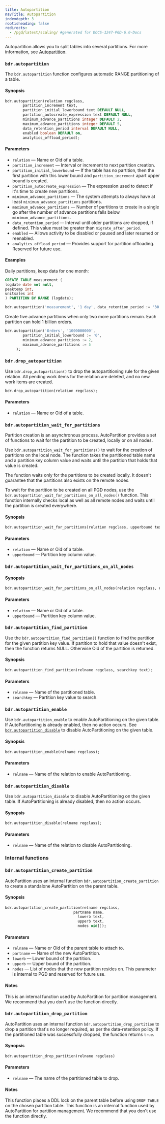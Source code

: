 ```yaml
---
title: Autopartition
navTitle: Autopartition
indexdepth: 3
rootisheading: false
redirects:
  - /pgd/latest/scaling/ #generated for DOCS-1247-PGD-6.0-Docs
---
```


Autopartition allows you to split tables into several partitions. For more information, see 
[Autopartition](../autopartition).

### `bdr.autopartition`

The `bdr.autopartition` function configures automatic RANGE partitioning of a table.

#### Synopsis

```sql
bdr.autopartition(relation regclass,
		partition_increment text,
		partition_initial_lowerbound text DEFAULT NULL,
		partition_autocreate_expression text DEFAULT NULL,
		minimum_advance_partitions integer DEFAULT 2,
		maximum_advance_partitions integer DEFAULT 5,
		data_retention_period interval DEFAULT NULL,
		enabled boolean DEFAULT on,
		analytics_offload_period);
```

#### Parameters
-   `relation` &mdash; Name or Oid of a table.
-   `partition_increment` &mdash; Interval or increment to next partition creation.
-   `partition_initial_lowerbound` &mdash; If the table has no partition, then the
    first partition with this lower bound and `partition_increment` apart upper
    bound is created.
-   `partition_autocreate_expression` &mdash; The expression used to detect if it's time to create new partitions.
-   `minimum_advance_partitions` &mdash; The system attempts to always have at
    least `minimum_advance_partitions` partitions.
-   `maximum_advance_partitions` &mdash; Number of partitions to create in a single
    go after the number of advance partitions falls below `minimum_advance_partitions`.
-   `data_retention_period` &mdash; Interval until older partitions are dropped, if
    defined. This value must be greater than `migrate_after_period`.
-   `enabled` &mdash; Allows activity to be disabled or paused and later resumed or reenabled.
-   `analytics_offload_period` &mdash; Provides support for partition offloading. Reserved for future use.

#### Examples

Daily partitions, keep data for one month:

```sql
CREATE TABLE measurement (
logdate date not null,
peaktemp int,
unitsales int
) PARTITION BY RANGE (logdate);

bdr.autopartition('measurement', '1 day', data_retention_period := '30 days');
```

Create five advance partitions when only two more partitions remain. Each partition can hold 1 billion orders.

```sql
bdr.autopartition('Orders', '1000000000',
		partition_initial_lowerbound := '0',
		minimum_advance_partitions := 2,
		maximum_advance_partitions := 5
     );
```

### `bdr.drop_autopartition`

Use `bdr.drop_autopartition()` to drop the autopartitioning rule for the
given relation. All pending work items for the relation are deleted, and no new
work items are created.

```sql
bdr.drop_autopartition(relation regclass);
```

#### Parameters

-   `relation` &mdash; Name or Oid of a table.

### `bdr.autopartition_wait_for_partitions`

Partition creation is an asynchronous process. AutoPartition provides a set of
functions to wait for the partition to be created, locally or on all
nodes.

Use `bdr.autopartition_wait_for_partitions()` to wait for the creation of
partitions on the local node. The function takes the partitioned table name and
a partition key column value and waits until the partition that holds that
value is created.

The function waits only for the partitions to be created locally. It doesn't guarantee
that the partitions also exists on the remote nodes.

To wait for the partition to be created on all PGD nodes, use the
`bdr.autopartition_wait_for_partitions_on_all_nodes()` function. This function
internally checks local as well as all remote nodes and waits until the
partition is created everywhere.

#### Synopsis

```sql
bdr.autopartition_wait_for_partitions(relation regclass, upperbound text);
```

#### Parameters

-   `relation` &mdash; Name or Oid of a table.
-   `upperbound` &mdash; Partition key column value.

### `bdr.autopartition_wait_for_partitions_on_all_nodes`

#### Synopsis

```sql
bdr.autopartition_wait_for_partitions_on_all_nodes(relation regclass, upperbound text);
```

#### Parameters

-   `relation` &mdash; Name or Oid of a table.
-   `upperbound` &mdash; Partition key column value.

### `bdr.autopartition_find_partition`

Use the `bdr.autopartition_find_partition()` function to find the partition for the
given partition key value. If partition to hold that value doesn't exist, then
the function returns NULL. Otherwise Oid of the partition is returned.

#### Synopsis

```sql
bdr.autopartition_find_partition(relname regclass, searchkey text);
```

#### Parameters

-   `relname` &mdash; Name of the partitioned table.
-   `searchkey` &mdash; Partition key value to search.

### `bdr.autopartition_enable`

Use `bdr.autopartition_enable` to enable AutoPartitioning on the given table.
If AutoPartitioning is already enabled, then no action occurs. See 
[`bdr.autopartition_disable`](#bdrautopartition_disable) to disable AutoPartitioning on the given table.

#### Synopsis

```sql
bdr.autopartition_enable(relname regclass);
```

#### Parameters

-   `relname` &mdash; Name of the relation to enable AutoPartitioning.


### `bdr.autopartition_disable` 

Use `bdr.autopartition_disable` to disable AutoPartitioning on the given table.
If AutoPartitioning is already disabled, then no action occurs.

#### Synopsis

```sql
bdr.autopartition_disable(relname regclass);
```

#### Parameters

-   `relname` &mdash; Name of the relation to disable AutoPartitioning.

### Internal functions

### `bdr.autopartition_create_partition`

AutoPartition uses an internal function
`bdr.autopartition_create_partition` to create a standalone
AutoPartition on the parent table.

#### Synopsis

```sql
bdr.autopartition_create_partition(relname regclass,
                          	   partname name,
                                 lowerb text,
                                 upperb text,
                                 nodes oid[]);
```

#### Parameters

-   `relname` &mdash; Name or Oid of the parent table to attach to.
-   `partname` &mdash; Name of the new AutoPartition.
-   `lowerb` &mdash; Lower bound of the partition.
-   `upperb` &mdash; Upper bound of the partition.
-   `nodes` &mdash; List of nodes that the new partition resides on.
    This parameter is internal to PGD and reserved for future use.

#### Notes

This is an internal function used by AutoPartition for partition
management. We recommend that you don't use the function directly.


### `bdr.autopartition_drop_partition`

AutoPartition uses an internal function
`bdr.autopartition_drop_partition` to drop a partition that's no longer
required, as per the data-retention policy. If the partitioned
table was successfully dropped, the function returns `true`.

#### Synopsis

```sql
bdr.autopartition_drop_partition(relname regclass)
```

#### Parameters

-   `relname` &mdash; The name of the partitioned table to drop.

#### Notes

This function places a DDL lock on the parent table before using `DROP TABLE` on the
chosen partition table. This function is an internal function used by
AutoPartition for partition management. We recommend that you don't
use the function directly.
